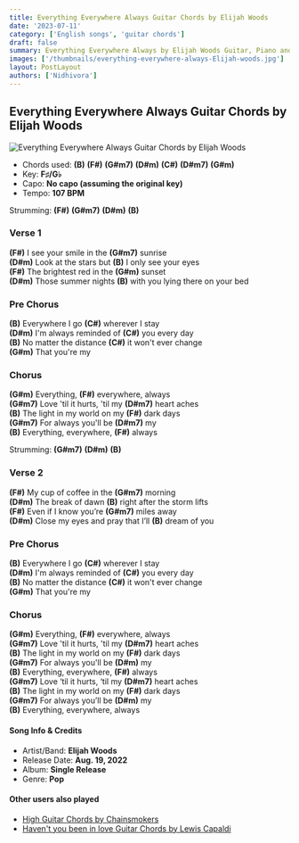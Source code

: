 ```yaml
---
title: Everything Everywhere Always Guitar Chords by Elijah Woods
date: '2023-07-11'
category: ['English songs', 'guitar chords']
draft: false
summary: Everything Everywhere Always by Elijah Woods Guitar, Piano and Ukulele chords, Chords used - (B) (F#) (G#m7) (D#m) (C#) (D#m7) (G#m) , Capo - No capo , Key - F♯/G♭
images: ['/thumbnails/everything-everywhere-always-Elijah-woods.jpg']
layout: PostLayout
authors: ['Nidhivora']
---
```


## Everything Everywhere Always Guitar Chords by Elijah Woods

![Everything Everywhere Always Guitar Chords by Elijah Woods](/thumbnails/everything-everywhere-always-Elijah-woods.jpg)

- Chords used: **(B)** **(F#)** **(G#m7)** **(D#m)** **(C#)** **(D#m7)** **(G#m)**
- Key: **F♯/G♭**
- Capo: **No capo (assuming the original key)**
- Tempo: **107 BPM**

Strumming: **(F#)** **(G#m7)** **(D#m)** **(B)**

### Verse 1

**(F#)** I see your smile in the **(G#m7)** sunrise\
**(D#m)** Look at the stars but **(B)** I only see your eyes\
**(F#)** The brightest red in the **(G#m)** sunset\
**(D#m)** Those summer nights **(B)** with you lying there on your bed

### Pre Chorus

**(B)** Everywhere I go **(C#)** wherever I stay\
**(D#m)** I'm always reminded of **(C#)** you every day\
**(B)** No matter the distance **(C#)** it won't ever change\
**(G#m)** That you're my

### Chorus

**(G#m)** Everything, **(F#)** everywhere, always\
**(G#m7)** Love 'til it hurts, 'til my **(D#m7)** heart aches\
**(B)** The light in my world on my **(F#)** dark days\
**(G#m7)** For always you'll be **(D#m7)** my\
**(B)** Everything, everywhere, **(F#)** always

Strumming: **(G#m7)** **(D#m)** **(B)**

### Verse 2

**(F#)** My cup of coffee in the **(G#m7)** morning\
**(D#m)** The break of dawn **(B)** right after the storm lifts\
**(F#)** Even if I know you’re **(G#m7)** miles away\
**(D#m)** Close my eyes and pray that I’ll **(B)** dream of you

### Pre Chorus

**(B)** Everywhere I go **(C#)** wherever I stay\
**(D#m)** I'm always reminded of **(C#)** you every day\
**(B)** No matter the distance **(C#)** it won't ever change\
**(G#m)** That you're my

### Chorus

**(G#m)** Everything, **(F#)** everywhere, always\
**(G#m7)** Love 'til it hurts, 'til my **(D#m7)** heart aches\
**(B)** The light in my world on my **(F#)** dark days\
**(G#m7)** For always you'll be **(D#m)** my\
**(B)** Everything, everywhere, **(F#)** always\
**(G#m7)** Love ‘til it hurts, ‘til my **(D#m7)** heart aches\
**(B)** The light in my world on my **(F#)** dark days\
**(G#m7)** For always you’ll be **(D#m)** my\
**(B)** Everything, everywhere, always

#### Song Info & Credits

- Artist/Band: **Elijah Woods**
- Release Date: **Aug. 19, 2022**
- Album: **Single Release**
- Genre: **Pop**

#### Other users also played

- [High Guitar Chords by Chainsmokers](https://www.chordsco.com/chords/high-guitar-chords-by-chainsmokers)
- [Haven't you been in love Guitar Chords by Lewis Capaldi](https://www.chordsco.com/chords/havent-you-been-in-love-guitar-chords-by-lewis-capaldi)
